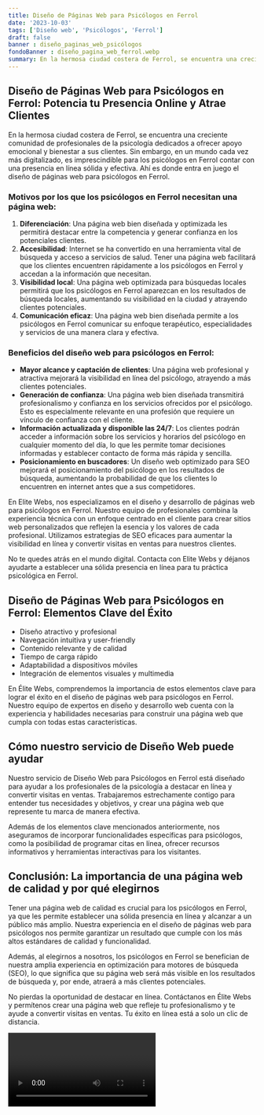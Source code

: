 ```yaml
---
title: Diseño de Páginas Web para Psicólogos en Ferrol
date: '2023-10-03'
tags: ['Diseño web', 'Psicólogos', 'Ferrol']
draft: false
banner : diseño_paginas_web_psicólogos
fondoBanner : diseño_pagina_web_ferrol.webp
summary: En la hermosa ciudad costera de Ferrol, se encuentra una creciente comunidad de profesionales de la psicología dedicados a ofrecer apoyo emocional y bienestar a sus clientes. Sin embargo, en un mundo cada vez más digitalizado, es imprescindible para los psicólogos en Ferrol contar con una presencia en línea sólida y efectiva. Ahí es donde entra en juego el diseño de páginas web para psicólogos en Ferrol.
---
```


## **Diseño de Páginas Web para Psicólogos en Ferrol: Potencia tu Presencia Online y Atrae Clientes**

En la hermosa ciudad costera de Ferrol, se encuentra una creciente comunidad de profesionales de la psicología dedicados a ofrecer apoyo emocional y bienestar a sus clientes. Sin embargo, en un mundo cada vez más digitalizado, es imprescindible para los psicólogos en Ferrol contar con una presencia en línea sólida y efectiva. Ahí es donde entra en juego el diseño de páginas web para psicólogos en Ferrol.

### **Motivos por los que los psicólogos en Ferrol necesitan una página web:**

1. **Diferenciación**: Una página web bien diseñada y optimizada les permitirá destacar entre la competencia y generar confianza en los potenciales clientes.
2. **Accesibilidad**: Internet se ha convertido en una herramienta vital de búsqueda y acceso a servicios de salud. Tener una página web facilitará que los clientes encuentren rápidamente a los psicólogos en Ferrol y accedan a la información que necesitan.
3. **Visibilidad local**: Una página web optimizada para búsquedas locales permitirá que los psicólogos en Ferrol aparezcan en los resultados de búsqueda locales, aumentando su visibilidad en la ciudad y atrayendo clientes potenciales.
4. **Comunicación eficaz**: Una página web bien diseñada permite a los psicólogos en Ferrol comunicar su enfoque terapéutico, especialidades y servicios de una manera clara y efectiva.

### **Beneficios del diseño web para psicólogos en Ferrol:**

- **Mayor alcance y captación de clientes**: Una página web profesional y atractiva mejorará la visibilidad en línea del psicólogo, atrayendo a más clientes potenciales.
- **Generación de confianza**: Una página web bien diseñada transmitirá profesionalismo y confianza en los servicios ofrecidos por el psicólogo. Esto es especialmente relevante en una profesión que requiere un vínculo de confianza con el cliente.
- **Información actualizada y disponible las 24/7**: Los clientes podrán acceder a información sobre los servicios y horarios del psicólogo en cualquier momento del día, lo que les permite tomar decisiones informadas y establecer contacto de forma más rápida y sencilla.
- **Posicionamiento en buscadores**: Un diseño web optimizado para SEO mejorará el posicionamiento del psicólogo en los resultados de búsqueda, aumentando la probabilidad de que los clientes lo encuentren en internet antes que a sus competidores.

En Elite Webs, nos especializamos en el diseño y desarrollo de páginas web para psicólogos en Ferrol. Nuestro equipo de profesionales combina la experiencia técnica con un enfoque centrado en el cliente para crear sitios web personalizados que reflejen la esencia y los valores de cada profesional. Utilizamos estrategias de SEO eficaces para aumentar la visibilidad en línea y convertir visitas en ventas para nuestros clientes.

No te quedes atrás en el mundo digital. Contacta con Elite Webs y déjanos ayudarte a establecer una sólida presencia en línea para tu práctica psicológica en Ferrol.

<GifSeo />

<Cta />

## Diseño de Páginas Web para Psicólogos en Ferrol: Elementos Clave del Éxito

- Diseño atractivo y profesional
- Navegación intuitiva y user-friendly
- Contenido relevante y de calidad
- Tiempo de carga rápido
- Adaptabilidad a dispositivos móviles
- Integración de elementos visuales y multimedia

En Élite Webs, comprendemos la importancia de estos elementos clave para lograr el éxito en el diseño de páginas web para psicólogos en Ferrol. Nuestro equipo de expertos en diseño y desarrollo web cuenta con la experiencia y habilidades necesarias para construir una página web que cumpla con todas estas características.

## Cómo nuestro servicio de Diseño Web puede ayudar

Nuestro servicio de Diseño Web para Psicólogos en Ferrol está diseñado para ayudar a los profesionales de la psicología a destacar en línea y convertir visitas en ventas. Trabajaremos estrechamente contigo para entender tus necesidades y objetivos, y crear una página web que represente tu marca de manera efectiva.

Además de los elementos clave mencionados anteriormente, nos aseguramos de incorporar funcionalidades específicas para psicólogos, como la posibilidad de programar citas en línea, ofrecer recursos informativos y herramientas interactivas para los visitantes.

## Conclusión: La importancia de una página web de calidad y por qué elegirnos

Tener una página web de calidad es crucial para los psicólogos en Ferrol, ya que les permite establecer una sólida presencia en línea y alcanzar a un público más amplio. Nuestra experiencia en el diseño de páginas web para psicólogos nos permite garantizar un resultado que cumple con los más altos estándares de calidad y funcionalidad.

Además, al elegirnos a nosotros, los psicólogos en Ferrol se benefician de nuestra amplia experiencia en optimización para motores de búsqueda (SEO), lo que significa que su página web será más visible en los resultados de búsqueda y, por ende, atraerá a más clientes potenciales.

No pierdas la oportunidad de destacar en línea. Contáctanos en Élite Webs y permítenos crear una página web que refleje tu profesionalismo y te ayude a convertir visitas en ventas. Tu éxito en línea está a solo un clic de distancia.

<Video />

<CtaBot job='Psicólogos' city='Ferrol'/>

<Gmaps query='Ferrol+españa+maps' />